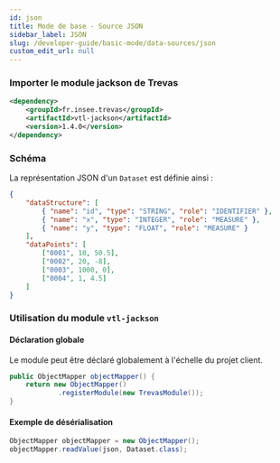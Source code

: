 ```yaml
---
id: json
title: Mode de base - Source JSON
sidebar_label: JSON
slug: /developer-guide/basic-mode/data-sources/json
custom_edit_url: null
---
```


### Importer le module jackson de Trevas

```xml
<dependency>
    <groupId>fr.insee.trevas</groupId>
    <artifactId>vtl-jackson</artifactId>
    <version>1.4.0</version>
</dependency>
```

### Schéma

La représentation JSON d'un `Dataset` est définie ainsi :

```json
{
	"dataStructure": [
		{ "name": "id", "type": "STRING", "role": "IDENTIFIER" },
		{ "name": "x", "type": "INTEGER", "role": "MEASURE" },
		{ "name": "y", "type": "FLOAT", "role": "MEASURE" }
	],
	"dataPoints": [
		["0001", 10, 50.5],
		["0002", 20, -8],
		["0003", 1000, 0],
		["0004", 1, 4.5]
	]
}
```

### Utilisation du module `vtl-jackson`

#### Déclaration globale

Le module peut être déclaré globalement à l'échelle du projet client.

```java
public ObjectMapper objectMapper() {
    return new ObjectMapper()
            .registerModule(new TrevasModule());
}
```

#### Exemple de désérialisation

```java
ObjectMapper objectMapper = new ObjectMapper();
objectMapper.readValue(json, Dataset.class);
```
